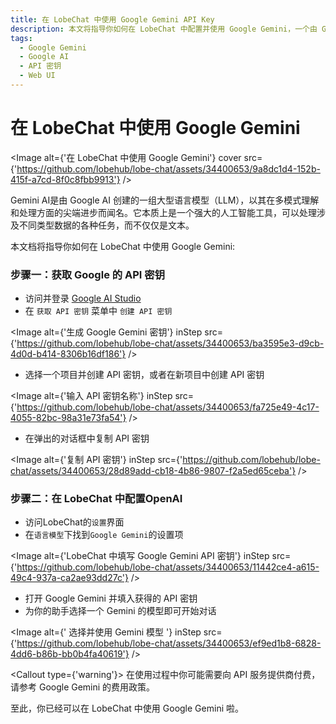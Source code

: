 ```yaml
---
title: 在 LobeChat 中使用 Google Gemini API Key
description: 本文将指导你如何在 LobeChat 中配置并使用 Google Gemini，一个由 Google AI 创建的强大语言模型。
tags:
  - Google Gemini
  - Google AI
  - API 密钥
  - Web UI
---
```


# 在 LobeChat 中使用 Google Gemini

<Image
  alt={'在 LobeChat 中使用 Google Gemini'}
  cover
  src={'https://github.com/lobehub/lobe-chat/assets/34400653/9a8dc1d4-152b-415f-a7cd-8f0c8fbb9913'}
/>

Gemini AI是由 Google AI 创建的一组大型语言模型（LLM），以其在多模式理解和处理方面的尖端进步而闻名。它本质上是一个强大的人工智能工具，可以处理涉及不同类型数据的各种任务，而不仅仅是文本。

本文档将指导你如何在 LobeChat 中使用 Google Gemini:

<Steps>

### 步骤一：获取 Google 的 API 密钥

- 访问并登录 [Google AI Studio](https://aistudio.google.com/)
- 在 `获取 API 密钥` 菜单中 `创建 API 密钥`

<Image
  alt={'生成 Google Gemini 密钥'}
  inStep
  src={'https://github.com/lobehub/lobe-chat/assets/34400653/ba3595e3-d9cb-4d0d-b414-8306b16df186'}
/>

- 选择一个项目并创建 API 密钥，或者在新项目中创建 API 密钥

<Image
  alt={'输入 API 密钥名称'}
  inStep
  src={'https://github.com/lobehub/lobe-chat/assets/34400653/fa725e49-4c17-4055-82bc-98a31e73fa54'}
/>

- 在弹出的对话框中复制 API 密钥

<Image
  alt={'复制 API 密钥'}
  inStep
  src={'https://github.com/lobehub/lobe-chat/assets/34400653/28d89add-cb18-4b86-9807-f2a5ed65ceba'}
/>

### 步骤二：在 LobeChat 中配置OpenAI

- 访问LobeChat的`设置`界面
- 在`语言模型`下找到`Google Gemini`的设置项

<Image
  alt={'LobeChat 中填写 Google Gemini API 密钥'}
  inStep
  src={'https://github.com/lobehub/lobe-chat/assets/34400653/11442ce4-a615-49c4-937a-ca2ae93dd27c'}
/>

- 打开 Google Gemini 并填入获得的 API 密钥
- 为你的助手选择一个 Gemini 的模型即可开始对话

<Image
  alt={' 选择并使用 Gemini 模型 '}
  inStep
  src={'https://github.com/lobehub/lobe-chat/assets/34400653/ef9ed1b8-6828-4dd6-b86b-bb0b4fa40619'}
/>

<Callout type={'warning'}>
  在使用过程中你可能需要向 API 服务提供商付费，请参考 Google Gemini 的费用政策。
</Callout>

</Steps>

至此，你已经可以在 LobeChat 中使用 Google Gemini 啦。
